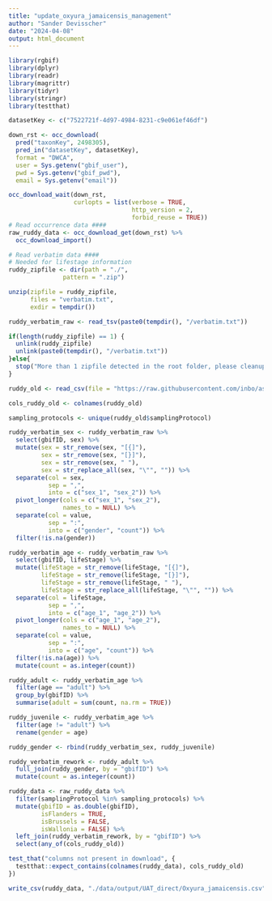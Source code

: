 ```yaml
---
title: "update_oxyura_jamaicensis_management"
author: "Sander Devisscher"
date: "2024-04-08"
output: html_document
---
```


```r
library(rgbif)
library(dplyr)
library(readr)
library(magrittr)
library(tidyr)
library(stringr)
library(testthat)
```

```r
datasetKey <- c("7522721f-4d97-4984-8231-c9e061ef46df")

down_rst <- occ_download(
  pred("taxonKey", 2498305),
  pred_in("datasetKey", datasetKey),
  format = "DWCA",
  user = Sys.getenv("gbif_user"), 
  pwd = Sys.getenv("gbif_pwd"), 
  email = Sys.getenv("email"))

occ_download_wait(down_rst,
                  curlopts = list(verbose = TRUE,
                                  http_version = 2,
                                  forbid_reuse = TRUE))
# Read occurrence data ####
raw_ruddy_data <- occ_download_get(down_rst) %>%
  occ_download_import()

# Read verbatim data ####
# Needed for lifestage information 
ruddy_zipfile <- dir(path = "./",
               pattern = ".zip")

unzip(zipfile = ruddy_zipfile,
      files = "verbatim.txt",
      exdir = tempdir())

ruddy_verbatim_raw <- read_tsv(paste0(tempdir(), "/verbatim.txt"))
```

```r
if(length(ruddy_zipfile) == 1) {
  unlink(ruddy_zipfile)
  unlink(paste0(tempdir(), "/verbatim.txt"))
}else{
  stop("More than 1 zipfile detected in the root folder, please cleanup!!")
}
```

```r
ruddy_old <- read_csv(file = "https://raw.githubusercontent.com/inbo/aspbo/uat/data/output/UAT_direct/Oxyura_jamaicensis.csv")

cols_ruddy_old <- colnames(ruddy_old)

sampling_protocols <- unique(ruddy_old$samplingProtocol) 
```

```r
ruddy_verbatim_sex <- ruddy_verbatim_raw %>% 
  select(gbifID, sex) %>% 
  mutate(sex = str_remove(sex, "[{]"),
         sex = str_remove(sex, "[}]"),
         sex = str_remove(sex, " "),
         sex = str_replace_all(sex, "\"", "")) %>% 
  separate(col = sex, 
           sep = ",",
           into = c("sex_1", "sex_2")) %>% 
  pivot_longer(cols = c("sex_1", "sex_2"),
               names_to = NULL) %>% 
  separate(col = value,
           sep = ":",
           into = c("gender", "count")) %>% 
  filter(!is.na(gender))

ruddy_verbatim_age <- ruddy_verbatim_raw %>% 
  select(gbifID, lifeStage) %>% 
  mutate(lifeStage = str_remove(lifeStage, "[{]"),
         lifeStage = str_remove(lifeStage, "[}]"),
         lifeStage = str_remove(lifeStage, " "),
         lifeStage = str_replace_all(lifeStage, "\"", "")) %>% 
  separate(col = lifeStage, 
           sep = ",",
           into = c("age_1", "age_2")) %>% 
  pivot_longer(cols = c("age_1", "age_2"),
               names_to = NULL) %>% 
  separate(col = value,
           sep = ":",
           into = c("age", "count")) %>% 
  filter(!is.na(age)) %>% 
  mutate(count = as.integer(count))

ruddy_adult <- ruddy_verbatim_age %>% 
  filter(age == "adult") %>% 
  group_by(gbifID) %>% 
  summarise(adult = sum(count, na.rm = TRUE))

ruddy_juvenile <- ruddy_verbatim_age %>% 
  filter(age != "adult") %>% 
  rename(gender = age)

ruddy_gender <- rbind(ruddy_verbatim_sex, ruddy_juvenile)

ruddy_verbatim_rework <- ruddy_adult %>% 
  full_join(ruddy_gender, by = "gbifID") %>% 
  mutate(count = as.integer(count))
```

```r
ruddy_data <- raw_ruddy_data %>% 
  filter(samplingProtocol %in% sampling_protocols) %>% 
  mutate(gbifID = as.double(gbifID),
         isFlanders = TRUE,
         isBrussels = FALSE,
         isWallonia = FALSE) %>%
  left_join(ruddy_verbatim_rework, by = "gbifID") %>% 
  select(any_of(cols_ruddy_old))
```

```r
test_that("columns not present in download", {
  testthat::expect_contains(colnames(ruddy_data), cols_ruddy_old)
})
```

```r
write_csv(ruddy_data, "./data/output/UAT_direct/Oxyura_jamaicensis.csv")
```

